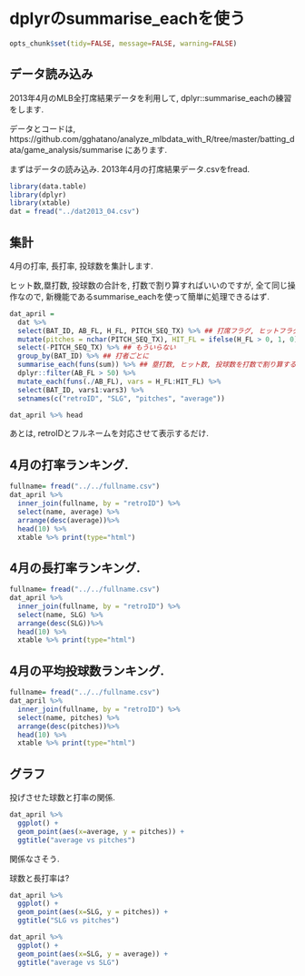 dplyrのsummarise_eachを使う
========================================================
```r
opts_chunk$set(tidy=FALSE, message=FALSE, warning=FALSE)
```

## データ読み込み
2013年4月のMLB全打席結果データを利用して, 
dplyr::summarise_eachの練習をします.

データとコードは, 
https://github.com/gghatano/analyze_mlbdata_with_R/tree/master/batting_data/game_analysis/summarise
にあります. 

まずはデータの読み込み. 2013年4月の打席結果データ.csvをfread.
```r
library(data.table)
library(dplyr)
library(xtable)
dat = fread("../dat2013_04.csv")
```


## 集計
4月の打率, 長打率, 投球数を集計します. 

ヒット数,塁打数, 投球数の合計を, 打数で割り算すればいいのですが, 
全て同じ操作なので, 新機能であるsummarise_eachを使って簡単に処理できるはず.
```r
dat_april = 
  dat %>% 
  select(BAT_ID, AB_FL, H_FL, PITCH_SEQ_TX) %>% ## 打席フラグ, ヒットフラグ, 投球結果のデータを利用. 
  mutate(pitches = nchar(PITCH_SEQ_TX), HIT_FL = ifelse(H_FL > 0, 1, 0)) %>% ## 球数と, HITorNOTのデータを作成
  select(-PITCH_SEQ_TX) %>% ## もういらない
  group_by(BAT_ID) %>% ## 打者ごとに
  summarise_each(funs(sum)) %>% ## 塁打数, ヒット数, 投球数を打数で割り算する.
  dplyr::filter(AB_FL > 50) %>%
  mutate_each(funs(./AB_FL), vars = H_FL:HIT_FL) %>% 
  select(BAT_ID, vars1:vars3) %>% 
  setnames(c("retroID", "SLG", "pitches", "average"))

dat_april %>% head
```
あとは, retroIDとフルネームを対応させて表示するだけ. 

## 4月の打率ランキング. 
```r
fullname= fread("../../fullname.csv")
dat_april %>% 
  inner_join(fullname, by = "retroID") %>%
  select(name, average) %>% 
  arrange(desc(average))%>% 
  head(10) %>%
  xtable %>% print(type="html")
```


## 4月の長打率ランキング. 
```r
fullname= fread("../../fullname.csv")
dat_april %>% 
  inner_join(fullname, by = "retroID") %>%
  select(name, SLG) %>% 
  arrange(desc(SLG))%>% 
  head(10) %>%
  xtable %>% print(type="html")
```


## 4月の平均投球数ランキング. 
```r
fullname= fread("../../fullname.csv")
dat_april %>% 
  inner_join(fullname, by = "retroID") %>%
  select(name, pitches) %>% 
  arrange(desc(pitches))%>% 
  head(10) %>%
  xtable %>% print(type="html")
```

## グラフ

投げさせた球数と打率の関係.

```r
dat_april %>% 
  ggplot() + 
  geom_point(aes(x=average, y = pitches)) + 
  ggtitle("average vs pitches")
```
関係なさそう.

球数と長打率は? 

```r
dat_april %>% 
  ggplot() + 
  geom_point(aes(x=SLG, y = pitches)) + 
  ggtitle("SLG vs pitches")
```


```r
dat_april %>% 
  ggplot() + 
  geom_point(aes(x=SLG, y = average)) + 
  ggtitle("average vs SLG")
```